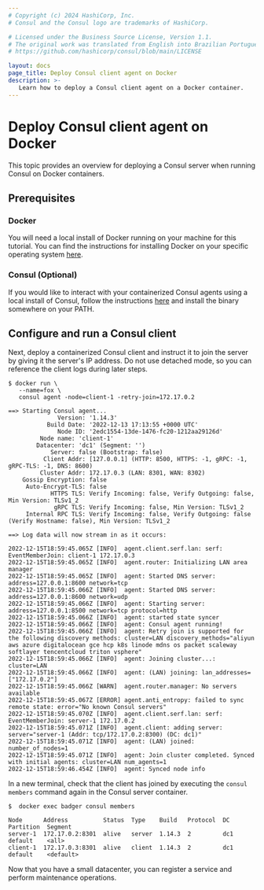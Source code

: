 ```yaml
---
# Copyright (c) 2024 HashiCorp, Inc.
# Consul and the Consul logo are trademarks of HashiCorp.

# Licensed under the Business Source License, Version 1.1.
# The original work was translated from English into Brazilian Portuguese.
# https://github.com/hashicorp/consul/blob/main/LICENSE

layout: docs
page_title: Deploy Consul client agent on Docker
description: >-
   Learn how to deploy a Consul client agent on a Docker container.
---
```


# Deploy Consul client agent on Docker

This topic provides an overview for deploying a Consul server when running Consul on Docker containers.

## Prerequisites

### Docker

You will need a local install of Docker running on your machine for this tutorial. You can find the instructions for installing Docker on your specific operating system [here](https://docs.docker.com/install/).

### Consul (Optional)

If you would like to interact with your containerized Consul agents using a local install of Consul, follow the instructions [here](/consul/docs/fundamentals/install) and install the binary somewhere on your PATH.

## Configure and run a Consul client

Next, deploy a containerized Consul client and instruct it to join the server by giving it the server's IP address. Do not use detached mode, so you can reference the client logs during later steps.

```shell-session
$ docker run \
   --name=fox \
   consul agent -node=client-1 -retry-join=172.17.0.2
```

```plaintext hideClipboard
==> Starting Consul agent...
              Version: '1.14.3'
           Build Date: '2022-12-13 17:13:55 +0000 UTC'
              Node ID: '2edc1554-13de-1476-fc20-1212aa29126d'
         Node name: 'client-1'
        Datacenter: 'dc1' (Segment: '')
            Server: false (Bootstrap: false)
          Client Addr: [127.0.0.1] (HTTP: 8500, HTTPS: -1, gRPC: -1, gRPC-TLS: -1, DNS: 8600)
         Cluster Addr: 172.17.0.3 (LAN: 8301, WAN: 8302)
    Gossip Encryption: false
     Auto-Encrypt-TLS: false
            HTTPS TLS: Verify Incoming: false, Verify Outgoing: false, Min Version: TLSv1_2
             gRPC TLS: Verify Incoming: false, Min Version: TLSv1_2
     Internal RPC TLS: Verify Incoming: false, Verify Outgoing: false (Verify Hostname: false), Min Version: TLSv1_2

==> Log data will now stream in as it occurs:

2022-12-15T18:59:45.065Z [INFO]  agent.client.serf.lan: serf: EventMemberJoin: client-1 172.17.0.3
2022-12-15T18:59:45.065Z [INFO]  agent.router: Initializing LAN area manager
2022-12-15T18:59:45.065Z [INFO]  agent: Started DNS server: address=127.0.0.1:8600 network=tcp
2022-12-15T18:59:45.066Z [INFO]  agent: Started DNS server: address=127.0.0.1:8600 network=udp
2022-12-15T18:59:45.066Z [INFO]  agent: Starting server: address=127.0.0.1:8500 network=tcp protocol=http
2022-12-15T18:59:45.066Z [INFO]  agent: started state syncer
2022-12-15T18:59:45.066Z [INFO]  agent: Consul agent running!
2022-12-15T18:59:45.066Z [INFO]  agent: Retry join is supported for the following discovery methods: cluster=LAN discovery_methods="aliyun aws azure digitalocean gce hcp k8s linode mdns os packet scaleway softlayer tencentcloud triton vsphere"
2022-12-15T18:59:45.066Z [INFO]  agent: Joining cluster...: cluster=LAN
2022-12-15T18:59:45.066Z [INFO]  agent: (LAN) joining: lan_addresses=["172.17.0.2"]
2022-12-15T18:59:45.066Z [WARN]  agent.router.manager: No servers available
2022-12-15T18:59:45.067Z [ERROR] agent.anti_entropy: failed to sync remote state: error="No known Consul servers"
2022-12-15T18:59:45.070Z [INFO]  agent.client.serf.lan: serf: EventMemberJoin: server-1 172.17.0.2
2022-12-15T18:59:45.071Z [INFO]  agent.client: adding server: server="server-1 (Addr: tcp/172.17.0.2:8300) (DC: dc1)"
2022-12-15T18:59:45.071Z [INFO]  agent: (LAN) joined: number_of_nodes=1
2022-12-15T18:59:45.071Z [INFO]  agent: Join cluster completed. Synced with initial agents: cluster=LAN num_agents=1
2022-12-15T18:59:46.454Z [INFO]  agent: Synced node info
```

In a new terminal, check that the client has joined by executing the `consul members` command again in the Consul server container.

```shell-session
$  docker exec badger consul members
```

```plaintext hideClipboard
Node      Address          Status  Type    Build   Protocol  DC   Partition  Segment
server-1  172.17.0.2:8301  alive   server  1.14.3  2         dc1  default    <all>
client-1  172.17.0.3:8301  alive   client  1.14.3  2         dc1  default    <default>
```

Now that you have a small datacenter, you can register a service and
perform maintenance operations.
